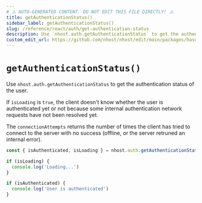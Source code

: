 ```yaml
---
# ⚠️ AUTO-GENERATED CONTENT. DO NOT EDIT THIS FILE DIRECTLY! ⚠️
title: getAuthenticationStatus()
sidebar_label: getAuthenticationStatus()
slug: /reference/react/auth/get-authentication-status
description: Use `nhost.auth.getAuthenticationStatus` to get the authentication status of the user.
custom_edit_url: https://github.com/nhost/nhost/edit/main/packages/hasura-auth-js/src/hasura-auth-client.ts#L562
---
```


# `getAuthenticationStatus()`

Use `nhost.auth.getAuthenticationStatus` to get the authentication status of the user.

If `isLoading` is `true`, the client doesn't know whether the user is authenticated yet or not
because some internal authentication network requests have not been resolved yet.

The `connectionAttempts` returns the number of times the client has tried to connect to the server with no success (offline, or the server retruned an internal error).

```ts
const { isAuthenticated, isLoading } = nhost.auth.getAuthenticationStatus()

if (isLoading) {
  console.log('Loading...')
}

if (isAuthenticated) {
  console.log('User is authenticated')
}
```

